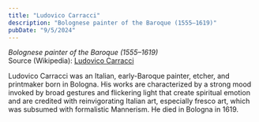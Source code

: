```yaml
---
title: "Ludovico Carracci"
description: "Bolognese painter of the Baroque (1555–1619)"
pubDate: "9/5/2024"
---
```


*Bolognese painter of the Baroque (1555–1619)*  
Source (Wikipedia): [Ludovico Carracci][1]

Ludovico Carracci was an Italian, early-Baroque painter, etcher, and printmaker born in Bologna. His works are characterized by a strong mood invoked by broad gestures and flickering light that create spiritual emotion and are credited with reinvigorating Italian art, especially fresco art, which was subsumed with formalistic Mannerism. He died in Bologna in 1619.

[1]: https://en.wikipedia.org/wiki/Ludovico_Carracci

